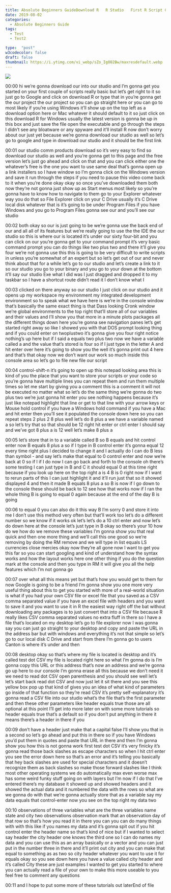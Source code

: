 ```yaml
---
title: Absolute Beginners GuideDownload R   R Studio   First R Script Complete Guide   Lesson 0
date: 2019-08-02
categories:
  - Absolute Beginners Guide
tags:
  - Test
  - Test2

type:  "post"
w3codecolor: false
draft: false
thumbnail: https://i.ytimg.com/vi_webp/sZo_Ig002Bw/maxresdefault.webp
---
```


<a href="https://www.youtube.com/watch?v=sZo_Ig002Bw">
<img src="auto-posts/images/01-AbsoluteBeginnersGuide-GOODAUDIO-InstallR&RStudioonWindows+FirstScript2019.mp4.jpg">
</a>









00:00
hi we're gonna download our into our studio and I'm gonna get you started on
your first couple of scripts really basic but let's get right to it so just
go to Google and click on download R or type that in you're gonna get the our
project the our project so you can go straight here or you can go to most
likely if you're using Windows it'll show up on the top left as a download
option here or Mac whatever it should default to it so just click on this
download R for Windows usually the latest version is gonna be up in this
box and just save the file open the executable and go through the steps I
didn't see any bloatware or any spyware and it'll install R now don't worry
about our just yet because we're gonna download our studio as well so let's go
to google and type in download our studio and it should be the first link

00:01
our studio comm products download so it's very easy to find so download our
studio as well and you're gonna get to this page and the free version let's
just go ahead and click on that and you can click either one the whatever's free
is the one you want to use same deal that's gonna open up a link installers
so I have window so I'm gonna click on the Windows version and save it run
through the steps if you need to pause this video come back to it when you're
done okay okay so once you've downloaded them both now they're not gonna just
show up as Start menus most likely so you're gonna have to know how to
navigate to them go to your Explorer whatever way you do that so File
Explorer click on your C Drive usually it's C Drive local disk whatever that is
it's going to be under Program Files if you have Windows and you go to Program
Files gonna see our and you'll see our studio

00:02
both okay so our is just going to be we're gonna use the back end of our and
all all of its features but we're really going to use the the IDE the our studio
so this is where our is located it's under our sixty
four-bit and you can click on our you're gonna get to your command prompt it's
very basic command prompt you can do things like two plus two and there it'll
give you four we're not gonna use this this is going to be very difficult to
write scripts in unless you're somewhat of an expert but so let's get out of our
and never think about that for a while let's go to our studio and let's create
a link to it so our studio you go to your binary and you go to your down at
the bottom it'll say our studio Exe what I did was I just dragged and dropped it
to my taskbar so I have a shortcut route didn't read it I don't know what I

00:03
clicked on there anyway so our studio I just click on our studio and it opens up
my workspace my environment my integrated development environment so to
speak what we have here is we're in the console window that's basically the same
exact thing is that Dass looking Cronk window
we're global environments to the top right that'll store all of our variables
and their values and I'll show you that more in a minute plots packages all the
different things down here you're gonna see navigation panes let's get started
right away so like I showed you with that DOS prompt looking thing and if you
could enter on twoplustwo it's gonna give you four right notice nothing's up
here but if I said a equals two plus two now we have a variable called a and the
value that's stored is four so if I just type in the letter A and hit enter over
here it's going to show you the well it's gonna print out 4 here and that's
that okay now we don't want our work so much
inside this console area so let's go to file new file our script

00:04
control-shift-n it's going to open up this notepad looking area this is kind
of you the place that you want to store your scripts or your code so you're
gonna have multiple lines you can repeat them and run them multiple times so let
me start by giving you a comment this is a comment it will not be executed no
matter what so let's do the same thing we're gonna do two plus two we're just
gonna hit enter you see nothing happens because it's just like notepad highlight
that line or get to that line with your arrow keys or Mouse hold
control if you have a Windows hold command if you have a Mac and hit enter
then you'll see it populated the console
down here so you can repeat steps 2 plus 2 8 plus well let's do 8 plus a we have
a variable named a so let's try that so that should be 12 right hit enter or
ctrl enter I should say and we've got 8 plus a is 12 well let's make 8 plus a

00:05
let's store that in to a variable called B so B equals and hit control enter
now B equals 8 plus a so if I type in B control enter it's gonna equal 12 every
time right plus I decided to change it and I actually do I can do B less than
symbol - and say let's make that equal to 0 control enter and now we're back at
0 so if I if I do now I can go back and forth to the console oh there's some
testing I can just type in B and C it should equal 0 at this time right
because if you look up here on the top right a is 4 B is 0 right now if I want
to rerun parts of this I can just highlight it and it'll run just that so
it showed displayed 4 and then it made B
equals 8 plus a so B is now if I go down to the console these should be back to
12 see how that works now if I ran the whole thing B is going to equal 0 again
because at the end of the day B is going

00:06
to equal 0 you can also do it this way B
I'm sorry 0 and store it into me I don't use this method very often but that'll
work too let's do a different number so we know if it works ok let's let's do a
10 ctrl enter and now let's do down here
at the console let's just type in B okay so there's your 10 how do we how do we
remove these variables I'm gonna show you that real quick and then one more
thing and we'll call this one good so we're removing by doing the RM remove
and we will type in list equals LS currencies close mercies
okay now they're all gone now I want to get you this far so you can start
googling and kind of understand how the syntax works and how the layout works
here one other thing if you do the question mark at the console and then
you type in RM it will give you all the help features which I'm not gonna go

00:07
over what all this means yet but that's how you would get to them for now Google
is going to be a friend I'm gonna show you one more very useful thing about
this to get you started with more of a real-world situation is what if you had
your own CSV file or excel file that you saved as a CSV comma separated value if
you have an excel file with headers and you want to save it and you want to use
it in R the easiest way right off the bat without downloading any packages is
to just convert that into a CSV file because R really likes CSV comma
separated values no extra fluff in there so I have a file that's located on my
desktop let's go to file explorer now I was gonna say you can just go straight
to your desktop and copy and paste the URL in the address bar but with windows
and everything it's not that simple so let's go to our local disk C Drive and
start from there I'm gonna go to users Canton is where it's under and then

00:08
desktop okay so that's where my file is located is desktop and it's called test
dot CSV my file is located right here so
what I'm gonna do is I'm gonna copy this URL or this address that's now an
address and we're gonna go up here to our console I'm gonna erase all this
because we don't need it we need to read dot CSV open parenthesis and you should
see well let's let's start back read dot CSV and now just let it sit there and
you see this yellow box pop up that kind of gives you an idea of what kind of
parameters go inside of that function so they're read CSV it's pretty
self-explanatory it's gonna read a CSV file into our studio what's the file
that's the first parameter and then these other parameters like header
equals true those are all optional at this point I'll get into more
later on with some more tutorials so header equals true that's a default so
if you don't put anything in there it means there's a header in there if you

00:09
don't have a header just make that a capital false I'll show you that in a
second so let's go ahead and put this in there so if you have Windows you'd put
them in quotes and paste that URL in there and then I'm gonna show you how
this is not gonna work first test dot CSV
it's very finicky it's gonna read those back slashes as escape characters so
when I hit ctrl enter you see the error down here so that's an error and it's
telling you basically that hey back slashes are used for special characters
and it doesn't recognize them as back slashes so make those forward slashes
like I think most other operating systems we do automatically max even
worse max has some weird funky stuff going on with layers but I'm now if I do
that I've entered there's my database it showed up and showed headers and it
showed the actual data and it numbered the data with the rows so what are we
gonna do with that we're gonna actually store that as a variable say my data
equals that control-enter now you see on the top right my data two

00:10
observations of three variables what are the three variables name state and city
two observations observation mark that an observation day of that row so that's
how you read it in there you can you can do many things with with this like if
you names my data and it's gonna spit out if you hit control enter the header
name so that's kind of nice but if I wanted to select say header the city
header one knows the third one so I can do names my data and you can use this as
an array basically or a vector and you can just put in the number three in
there and it'll print out city and you can make that equal to something as as
two so city header whatever you want to use it for equals okay so you see down
here you have a value called city header and it's called City these are just
examples I wanted to get you started to where you can actually read a file of
your own to make this more useable to you feel free to comment any questions

00:11
and I hope to put some more of these tutorials out laterEnd of file

